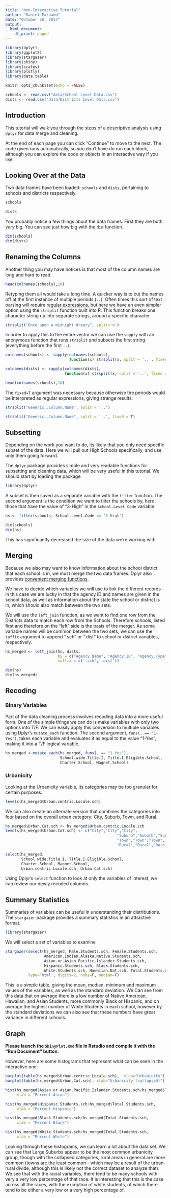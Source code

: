 ```yaml
---
title: "Non-Interactive Tutorial"
author: "Daniel Farnand"
date: "October 26, 2017"
output: 
  html_document:
    df_print: paged
---
```



```r
library(dplyr)
library(ggplot2)
library(stargazer)
library(shiny)
library(scales)
library(plotly)
library(data.table)

knitr::opts_chunk$set(echo = FALSE)

schools <- read.csv("data/School Level Data.csv")
dists <- read.csv("data/Districts Level Data.csv")
```



## Introduction

This tutorial will walk you through the steps of a descriptive analysis using `dplyr` for data merge and cleaning.

At the end of each page you can click "Continue" to move to the next. The code given runs automatically, so you don't have do run each block, although you can explore the code or objects in an interactive way if you like.

## Looking Over at the Data

Two data frames have been loaded: `schools` and `dists`, pertaining to schools and districts respectively.

```r
schools
```

```r
dists
```


You probably notice a few things about the data frames. First they are both _very_ big. You can see just how big with the `dim` function.

```r
dim(schools)
dim(dists)
```

## Renaming the Columns

Another thing you may have notices is that most of the column names are long and hard to read.

```r
head(colnames(schools),10)
```

Retyping them all would take a long time. A quicker way is to cut the names off at the first instance of multiple periods (`..`). Often times this sort of text parsing will require [regular expressions](http://www.rexegg.com), but here we have an even simpler option using the `strsplit` function built into R. This function breaks one character string up into separate strings, around a specific character.

```r
strsplit("Once upon a midnight dreary", split='n')
```

In order to apply this to the entire vector we can use the `sapply` with an anonymous function that runs `strsplit` and subsets the first string (everything before the first `..`).

```r
colnames(schools) <- sapply(colnames(schools), 
                            function(x) strsplit(x, split = '..', fixed = T)[[1]][1])

colnames(dists) <- sapply(colnames(dists), 
                          function(x) strsplit(x, split = '..', fixed = T)[[1]][1])

head(colnames(schools),10)
```

The `fixed=T` argument was necessary because otherwise the periods would be interpreted as regular expressions, giving strange results:

```r
strsplit("Generic..Column.Name", split = '..')

strsplit("Generic..Column.Name", split = '..', fixed = T)
```

## Subsetting

Depending on the work you want to do, its likely that you only need specific subset of the data. Here we will pull out High Schools specifically, and use only them going forward.

The `dplyr` package provides simple and very readable functions for subsetting and cleaning data, which will be very useful in this tutorial. We should start by loading the package

```r
library(dplyr)
```

A subset is then saved as a separate variable with the `filter` function. The second argument is the condition we want to filter the schools by, here those that have the value of "3-High" in the `School.Level.Code` variable.

```r
hs <- filter(schools, School.Level.Code == '3-High')

dim(schools)
dim(hs)
```

This has significantly decreased the size of the data we're working with.


## Merging

Because we also may want to know information about the school district that each school is in, we must merge the two data frames. Dplyr also provides [convenient merging functions](https://www.rdocumentation.org/packages/dplyr/versions/0.7.3/topics/join). 

We have to decide which variables we will use to link the different records - in this case we are lucky in that the agency ID and names are given in the school data, as well as information about the state the school or district is in, which should also match between the two sets.

We will use the `left_join` function, as we want to find one row from the Districts data to match each row from the Schools. Therefore schools, listed first and therefore on the "left" side is the basis of the merger. As some variable names will be common between the two sets, we can use the `suffic` argument to append ".sch" or ".dist" to school or district variables, respectively.

```r
hs_merged <- left_join(hs, dists,
                       by = c("Agency.Name", "Agency.ID", "Agency.Type", "State.Name", "State.Abbr"),
                       suffix = c('.sch','.dist'))

dim(hs)
dim(hs_merged)
```

## Recoding

### Binary Variables

Part of the data cleaning process involves recoding data into a more useful form. One of the simple things we can do is make variables with only two options into T/F. We can easily apply this conversion to multiple variables using Dplyr's `mutate_each` function. The second argument, `funs(. == "1-Yes")`, takes each variable and evaluates it as equal to the value "1-Yes", making it into a T/F logical variable.

```r
hs_merged <-mutate_each(hs_merged, funs(. == "1-Yes"),
                        School.wide.Title.I, Title.I.Eligible.School,
                        Charter.School, Magnet.School)
```

### Urbanicity

Looking at the Urbanicity variable, its categories may be too granular for certain purposes.

```r
levels(hs_merged$Urban.centric.Locale.sch)
```

We can also create an alternate version that combines the categories into four based on the overall urban category: City, Suburb, Town, and Rural.

```r
hs_merged$Urban.Cat.sch <- hs_merged$Urban.centric.Locale.sch
levels(hs_merged$Urban.Cat.sch) <- c("City","City","City",
                                                 "Suburb","Suburb","Suburb",
                                                 "Town","Town","Town",
                                                 "Rural","Rural","Rural")

select(hs_merged, 
       School.wide.Title.I, Title.I.Eligible.School,
       Charter.School, Magnet.School, 
       Urban.centric.Locale.sch, Urban.Cat.sch)
```

Using Dplyr's `select` function to look at only the variables of interest, we can review our newly recoded columns.

## Summary Statistics

Summaries of variables can be useful in understanding their distributions. The `stargazer` package provides a summary statistics in an attractive format.

```r
library(stargazer)
```

We will select a set of variables to examine

<style>

table, td, th {
  border: none;
  padding-left: 1em;
  padding-right: 1em;
  min-width: 50%;
  margin-left: auto;
  margin-right: auto;
  margin-top: 1em;
  margin-bottom: 1em;
}

</style>

```r
stargazer(select(hs_merged, Male.Students.sch, Female.Students.sch,
                 American.Indian.Alaska.Native.Students.sch,
                 Asian.or.Asian.Pacific.Islander.Students.sch,
                 Hispanic.Students.sch, Black.Students.sch,
                 White.Students.sch, Hawaiian.Nat.sch, Total.Students.sch), 
          type='html', digits=2, nobs=F, median=F)
```

This is a simple table, giving the mean, median, minimum and maximum values of the variables, as well as the standard deviation. We Can see from this data that on average there is a low number of Native American, Hawaiian, and Asian Students, more commonly Black or Hispanic, and on average the highest number of White Students in each school, however by the standard deviations we can also see that these numbers have great variance in different schools.

## Graph

**Please launch the `ShinyPlot.Rmd` file in Rstudio and compile it with the "Run Document" button.**

However, here are some histograms that represent what can be seen in the interactive one:

```r
barplot(table(hs_merged$Urban.centric.Locale.sch),  xlab="Urbanicity")
barplot(table(hs_merged$Urban.Cat.sch), xlab="Urbanicity (collapsed)")

hist(hs_merged$Asian.or.Asian.Pacific.Islander.Students.sch/hs_merged$Total.Students.sch,
     xlab = "Percent Asian")

hist(hs_merged$Hispanic.Students.sch/hs_merged$Total.Students.sch,
     xlab = "Percent Hispanic")

hist(hs_merged$Black.Students.sch/hs_merged$Total.Students.sch,
     xlab = "Percent Black")

hist(hs_merged$White.Students.sch/hs_merged$Total.Students.sch,
     xlab = "Percent White")
```

Looking through these histograms, we can learn a lot about the data set. We can see that Large Suburbs appear to be the most common urbanicity group, though with the collapsed categories, rural areas in general are more common (towns are the least common - which may be a result of the urban-rural divide, although this is likely not the correct dataset to analyze that). We see that with the racial variables, there tend to be many schools with very a very low percentage of that race. It is interesting that this is the case across all the races, with the exception of white students, of which there tend to be either a very low or a very high percentage of. 
